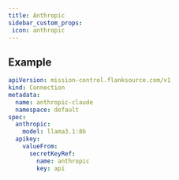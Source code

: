 ```yaml
---
title: Anthropic
sidebar_custom_props:
 icon: anthropic
---
```


<Fields connection="anthropic"/>

## Example

```yaml title="anthropic-connection.yaml"
apiVersion: mission-control.flanksource.com/v1
kind: Connection
metadata:
  name: anthropic-claude
  namespace: default
spec:
  anthropic:
    model: llama3.1:8b
  apikey:
    valueFrom:
      secretKeyRef:
        name: anthropic
        key: api
  ```

